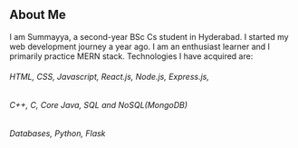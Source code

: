 ## About Me
I am Summayya, a second-year BSc Cs student in Hyderabad. I started 
my web development journey a year ago. I am an enthusiast
learner and I primarily practice MERN stack.
Technologies I have acquired are: 
###### HTML, CSS, Javascript, React.js, Node.js, Express.js,
######  C++, C, Core Java, SQL and NoSQL(MongoDB)
###### Databases, Python, Flask